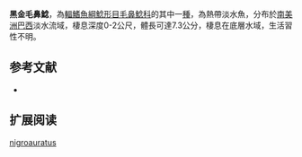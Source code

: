 {{Speciesbox
| name = 黑金毛鼻鯰
| image = 
| image_width = 
| status = NE
| status_system = IUCN3.1
| genus = Trichomycterus
| species = nigroauratus
| authority = [[Barbosa_&_Costa|Barbosa & Costa]], 2008
| synonyms = 
}}

'''黑金毛鼻鯰'''，為[[輻鰭魚綱|輻鰭魚綱]][[鯰形目|鯰形目]][[毛鼻鯰科|毛鼻鯰科]]的其中一[[種|種]]，為熱帶淡水魚，分布於[[南美洲|南美洲]][[巴西|巴西]]淡水流域，棲息深度0-2公尺，體長可達7.3公分，棲息在底層水域，生活習性不明。

==参考文献==
*{{FishBase_species|genus=Trichomycterus|species|nigroauratus|year=2014|month=11}}

== 扩展阅读 ==
{{refbegin}}
{{wikispecies-inline|Trichomycterus nigroauratus|黑金毛鼻鯰}}
{{refend}}
{{Taxonbar|from=Q5551058}}

[[Category:毛鼻鯰属|nigroauratus]]


{{鯰形目小作品}}